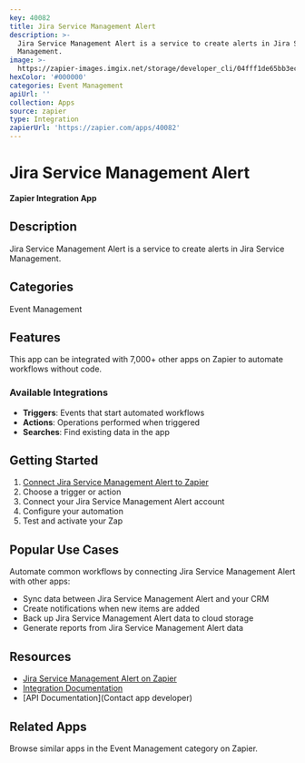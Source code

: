 ```yaml
---
key: 40082
title: Jira Service Management Alert
description: >-
  Jira Service Management Alert is a service to create alerts in Jira Service
  Management.
image: >-
  https://zapier-images.imgix.net/storage/developer_cli/04fff1de65bb3ecb55452196aac7ace6.png?auto=format%2Ccompress&ixlib=python-3.0.0&q=50
hexColor: '#000000'
categories: Event Management
apiUrl: ''
collection: Apps
source: zapier
type: Integration
zapierUrl: 'https://zapier.com/apps/40082'
---
```

# Jira Service Management Alert

**Zapier Integration App**

## Description

Jira Service Management Alert is a service to create alerts in Jira Service Management.

## Categories

Event Management

## Features

This app can be integrated with 7,000+ other apps on Zapier to automate workflows without code.

### Available Integrations

- **Triggers**: Events that start automated workflows
- **Actions**: Operations performed when triggered
- **Searches**: Find existing data in the app

## Getting Started

1. [Connect Jira Service Management Alert to Zapier](https://zapier.com/apps/40082)
2. Choose a trigger or action
3. Connect your Jira Service Management Alert account
4. Configure your automation
5. Test and activate your Zap

## Popular Use Cases

Automate common workflows by connecting Jira Service Management Alert with other apps:

- Sync data between Jira Service Management Alert and your CRM
- Create notifications when new items are added
- Back up Jira Service Management Alert data to cloud storage
- Generate reports from Jira Service Management Alert data

## Resources

- [Jira Service Management Alert on Zapier](https://zapier.com/apps/40082)
- [Integration Documentation](https://zapier.com/apps/40082/integrations)
- [API Documentation](Contact app developer)

## Related Apps

Browse similar apps in the Event Management category on Zapier.
